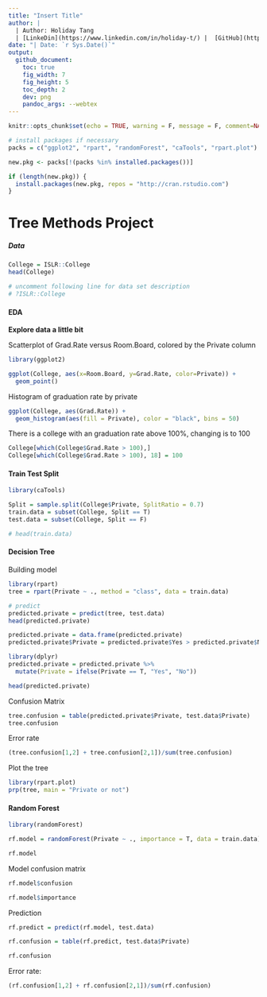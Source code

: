 ```yaml
---
title: "Insert Title"
author: |
  | Author: Holiday Tang 
  | [LinkeDin](https://www.linkedin.com/in/holiday-t/) |  [GitHub](https://github.com/holiday007) | [Kaggle Novice](https://www.kaggle.com/holibae007)
date: "| Date: `r Sys.Date()`"
output:
  github_document:
    toc: true
    fig_width: 7
    fig_height: 5
    toc_depth: 2
    dev: png
    pandoc_args: --webtex
---
```


```r
knitr::opts_chunk$set(echo = TRUE, warning = F, message = F, comment=NA, cache=T)

# install packages if necessary
packs = c("ggplot2", "rpart", "randomForest", "caTools", "rpart.plot")

new.pkg <- packs[!(packs %in% installed.packages())]

if (length(new.pkg)) {
  install.packages(new.pkg, repos = "http://cran.rstudio.com")
}
```

# Tree Methods Project

##### Data

```r
College = ISLR::College
head(College)
```

```r
# uncomment following line for data set description
# ?ISLR::College
```

#### EDA

**Explore data a little bit**

Scatterplot of Grad.Rate versus Room.Board, colored by the Private column

```r
library(ggplot2)

ggplot(College, aes(x=Room.Board, y=Grad.Rate, color=Private)) +
  geom_point()
```

Histogram of graduation rate by private

```r
ggplot(College, aes(Grad.Rate)) + 
  geom_histogram(aes(fill = Private), color = "black", bins = 50)
```

There is a college with an graduation rate above 100%, changing is to 100

```r
College[which(College$Grad.Rate > 100),]
College[which(College$Grad.Rate > 100), 18] = 100
```

#### Train Test Split

```r
library(caTools)

Split = sample.split(College$Private, SplitRatio = 0.7)
train.data = subset(College, Split == T)
test.data = subset(College, Split == F)

# head(train.data)
```

#### Decision Tree

Building model

```r
library(rpart)
tree = rpart(Private ~ ., method = "class", data = train.data)

# predict
predicted.private = predict(tree, test.data)
head(predicted.private)
```

```r
predicted.private = data.frame(predicted.private)
predicted.private$Private = predicted.private$Yes > predicted.private$No

library(dplyr)
predicted.private = predicted.private %>%
  mutate(Private = ifelse(Private == T, "Yes", "No"))

head(predicted.private)
```

Confusion Matrix
```r
tree.confusion = table(predicted.private$Private, test.data$Private)
tree.confusion
```

Error rate
```r
(tree.confusion[1,2] + tree.confusion[2,1])/sum(tree.confusion)
```

Plot the tree
```r
library(rpart.plot)
prp(tree, main = "Private or not")
```

#### Random Forest

```r
library(randomForest)

rf.model = randomForest(Private ~ ., importance = T, data = train.data)

rf.model
```

Model confusion matrix

```r
rf.model$confusion
```

```r
rf.model$importance
```

Prediction

```r
rf.predict = predict(rf.model, test.data)

rf.confusion = table(rf.predict, test.data$Private)

rf.confusion
```

Error rate:

```r
(rf.confusion[1,2] + rf.confusion[2,1])/sum(rf.confusion)
```

